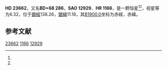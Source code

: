 {{Starbox begin
| name = HD 23662
}}
{{Starbox observe
| epoch = [[J2000.0|J2000.0]]
| constell = {{星座名待查}}<ref name=SIMBAD>{{cite web
 | url=http://simbad.u-strasbg.fr/simbad/sim-id?Ident=HR+1166
 | title=Pulsating variable Star
 | publisher=Centre de Données astronomiques de Strasbourg
 | work=SIMBAD
 | accessdate=2012-07-13
 | archive-date=2016-03-17
 | archive-url=https://web.archive.org/web/20160317195125/http://simbad.u-strasbg.fr/simbad/sim-id?Ident=HR+1166
 | dead-url=no
 }}</ref><ref name=DATA>{{cite web
 | url=http://vizier.u-strasbg.fr/viz-bin/VizieR-5?-out.add=.&-source=5050&-corr=PK=HR&-out.max=9999&HR=1166
 | title=VizieR Detailed Page
 | accessdate=2012-07-13
 | archive-date=2016-03-05
 | archive-url=https://web.archive.org/web/20160305101817/http://vizier.u-strasbg.fr/viz-bin/VizieR-5?-out.add=.&-source=5050&-corr=PK=HR&-out.max=9999&HR=1166
 | dead-url=no
 }}</ref>
| 星官 = 
| ra = {{RA|3|51|41.8}}<ref name=SIMBAD /><ref name=DATA />
| dec = {{DEC|+68|30|27}}<ref name=SIMBAD /><ref name=DATA />
| appmag_v = 6.32<ref name=SIMBAD /><ref name=DATA />
}}
{{Starbox character
| class = B9IVp<ref name=SIMBAD /><ref name=DATA />
| b-v = -0.08<ref name=SIMBAD /><ref name=DATA />
| u-b = -0.23<ref name=SIMBAD /><ref name=DATA />
| r-i = <ref name=SIMBAD /><ref name=DATA />
| variable = 
}}
{{Starbox astrometry
| radial_v = -0.23
| prop_mo_ra = -4
| parallax = 
| p_error = 
}}
{{Starbox catalog
| names =BD+68 286，[[SAO星表|SAO]] 12929，[[HD星表|HD]] 23662，[[HR星表|HR]] 1166}}
{{Starbox reference |Simbad=HR+1166}}
{{Starbox end}}

'''HD 23662'''，又名'''BD+68 286'''，'''SAO 12929'''、'''HR 1166'''，是一颗恒星<ref name=SIMBAD /><ref name=DATA />，视星等为6.32，位于[[銀道座標系|銀經]]138.26，[[銀道座標系|銀緯]]11.18，其[[B1900.0|B1900.0]]坐标为赤經{{RA|3|41|52.7}}，赤緯{{DEC|+68|11.18|8}}。

== 参考文献 ==
{{reflist}}

{{star-stub}}

[[Category:HD和HDE天體|23662]]
[[Category:HR天體|1166]]
[[Category:SAO天體|12929]]
